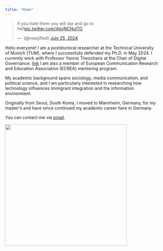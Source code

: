 ```yaml
---
title: "Home"
---
```


<blockquote class="twitter-tweet"><p lang="en" dir="ltr">if you hate them you will d¡e and go to heII<a href="https://t.co/4pyNCHuITO">pic.twitter.com/4pyNCHuITO</a></p>&mdash; ؘ (@newjified) <a href="https://twitter.com/newjified/status/1816313124045115728?ref_src=twsrc%5Etfw">July 25, 2024</a></blockquote> <script async src="https://platform.twitter.com/widgets.js" charset="utf-8"></script> 


Hello everyone! 
I am a postdoctoral researcher at the Technical University of Munich (TUM), where I successfully defended my Ph.D. in May 2024. I currently work with Professor Yannis Theocharis at the Chair of Digital Governance. [link](https://www.hfp.tum.de/digitalgovernance/startseite/) I am also a member of European Communication Research and Education Association (ECREA) mentoring program. 

My academic background spans sociology, media communication, and political science, and I am particularly interested in researching how technology influences immigrant integration and the information environment.

Originally from Seoul, South Korea, I moved to Mannheim, Germany, for my master's and have since continued my academic career here in Germany.

You can contact me via [email](so.jin@tum.de).

![](images/meshaki.JPG){width=400px}